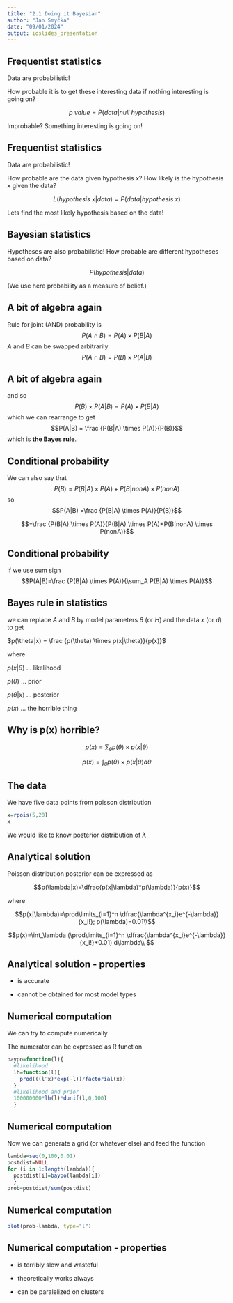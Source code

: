 ```yaml
---
title: "2.1 Doing it Bayesian"
author: "Jan Smyčka"
date: "09/01/2024"
output: ioslides_presentation
---
```


## Frequentist statistics

Data are probabilistic! 

How probable it is to get these interesting data if nothing interesting is going on?

$$p\ value = P(data|null \ hypothesis)$$

Improbable? Something interesting is going on!

## Frequentist statistics

Data are probabilistic! 

How probable are the data given hypothesis x? How likely is the hypothesis x given the data?

$$L(hypothesis \ x|data) = P(data|hypothesis\ x)$$

Lets find the most likely hypothesis based on the data!

## Bayesian statistics

Hypotheses are also probabilistic! How probable are different hypotheses based on data?

$$P(hypothesis|data)$$

(We use here probability as a measure of belief.)

## A bit of algebra again

Rule for joint (AND) probability is
$$P(A \cap B) = P(A) \times P(B|A)$$
$A$ and $B$ can be swapped arbitrarily
$$P(A \cap B) = P(B) \times P(A|B)$$

## A bit of algebra again
and so
$$P(B) \times P(A|B) = P(A) \times P(B|A)$$
which we can rearrange to get
$$P(A|B) = \frac {P(B|A) \times P(A)}{P(B)}$$
which is **the Bayes rule**.

## Conditional probability
We can also say that
$$P(B)=P(B|A) \times P(A)+P(B|nonA) \times P(nonA)$$
so
$$P(A|B) =\frac {P(B|A) \times P(A)}{P(B)}$$

$$=\frac {P(B|A) \times P(A)}{P(B|A) \times P(A)+P(B|nonA) \times P(nonA)}$$

## Conditional probability
if we use sum sign
$$P(A|B)=\frac {P(B|A) \times P(A)}{\sum_A P(B|A) \times P(A)}$$

## Bayes rule in statistics
we can replace $A$ and $B$ by model parameters $\theta$ (or $H$) and the data $x$ (or $d$) to get 

$p(\theta|x) = \frac {p(\theta) \times p(x|\theta)}{p(x)}$

where

$p(x|\theta)$ ... likelihood

$p(\theta)$ ... prior

$p(\theta|x)$ ... posterior

$p(x)$ ... the horrible thing

## Why is p(x) horrible?

$$p(x)=\sum_\theta p(\theta) \times p(x|\theta)$$

$$p(x)=\int_\theta p(\theta) \times p(x|\theta) d\theta$$

## The data

We have five data points from poisson distribution

```r
x=rpois(5,20)
x
```

We would like to know posterior distribution of $\lambda$

## Analytical solution

Poisson distribution posterior can be expressed as

$$p(\lambda|x)=\dfrac{p(x|\lambda)*p(\lambda)}{p(x)}$$

where

$$p(x|\lambda)=\prod\limits_{i=1}^n \dfrac{\lambda^{x_i}e^{-\lambda}}{x_i!}; p(\lambda)=0.01\\$$


$$p(x)=\int_\lambda (\prod\limits_{i=1}^n \dfrac{\lambda^{x_i}e^{-\lambda}}{x_i!}*0.01)  d\lambda\\ $$

## Analytical solution - properties

- is accurate
 
- cannot be obtained for most model types


## Numerical computation
We can try to compute numerically

The numerator can be expressed as R function

```r
baypo=function(l){
  #likelihood
  lh=function(l){
    prod(((l^x)*exp(-l))/factorial(x))
  }
  #likelihood and prior
  100000000*lh(l)*dunif(l,0,100)
  }
```


## Numerical computation

Now we can generate a grid (or whatever else) and feed the function
```r
lambda=seq(0,100,0.01)
postdist=NULL
for (i in 1:length(lambda)){
  postdist[i]=baypo(lambda[i])
  }
prob=postdist/sum(postdist)

```

## Numerical computation

```r
plot(prob~lambda, type="l")

```

## Numerical computation - properties

 - is terribly slow and wasteful

 - theoretically works always
 
 - can be paralelized on clusters
